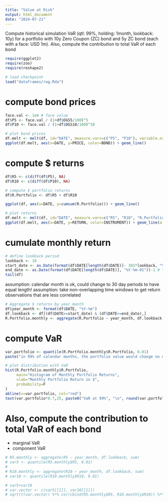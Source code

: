 ```yaml
---
title: "Value at Risk"
output: html_document
date: "2024-07-21"
---
```



Compute historical simulation VaR (qtl: 99%, holding: 1month, lookback: 10y) for a portfolio with 10y Zero Coupon (ZC) bond and 5y ZC bond (each with a face: USD 1m). Also, compute the contribution to total VaR of each bond


```r
require(ggplot2)
require(zoo)
require(reshape2)
```


```r
# load checkpoint
load("dataframes/reg.Rda")
```


# compute bond prices
```r
face.val <- 1e6 # face value
df$P5 <- face.val / (1+df$DGS5/100)^5
df$P10 <- face.val / (1+df$DGS10/100)^10
```


```r
# plot bond prices
df.melt <- melt(df, id="DATE", measure.vars=c("P5", "P10"), variable.name="BOND", value.name="PRICE")
ggplot(df.melt, aes(x=DATE, y=PRICE, color=BOND)) + geom_line()
```


# compute $ returns
```r
df$R5 <- c(diff(df$P5), NA)
df$R10 <- c(diff(df$P10), NA)

# compute $ portfolio returns
df$R.Portfolio <- df$R5 + df$R10

ggplot(df, aes(x=DATE, y=cumsum(R.Portfolio))) + geom_line()

```


```r
# plot returns
df.melt <- melt(df, id="DATE", measure.vars=c("R5", "R10", "R.Portfolio"), variable.name="INSTRUMENT", value.name="RETURN")
ggplot(df.melt, aes(x=DATE, y=RETURN, color=INSTRUMENT)) + geom_line(alpha=0.5)

```




# cumulate monthly return
```r
# define lookback period
lookback <- 10
start_date <- as.Date(format(df$DATE[length(df$DATE)]- 365*lookback, "%Y-%m-01")) # "2014-07-01"
end_date <- as.Date(format(df$DATE[length(df$DATE)], "%Y-%m-01"))-1 # "2024-06-30"
tail(df)
```


assumption: calendar month is ok, could change to 30 day periods to have equal length!
assumption: take non-overlapping time windows to get return observations that are less correlated


```r

# Aggregate $ returns by year_month
df$year_month <- format(df$DATE, "%Y-%m")
df.lookback <- df[(df$DATE>=start_date) & (df$DATE<=end_date),]
R.Portfolio.monthly <- aggregate(R.Portfolio ~ year_month, df.lookback, sum)
```


# compute VaR
```r
var.portfolio <- quantile(R.Portfolio.monthly$R.Portfolio, 0.01)
paste("in 99% of calendar months, the portfolio value would change no more than VaR =", var.portfolio, "$")
```

```r
# plot distribution with VaR
hist(R.Portfolio.monthly$R.Portfolio, 
     main="Histogram of Monthly Portfolio Returns",
     xlab="Monthly Portfolio Return in $",
     probability=F
)
abline(v=var.portfolio, col="red")
text(var.portfolio*0.7,25, paste0("VaR at 99%", "\n", round(var.portfolio), " USD"), col="red")

```


# Also, compute the contribution to total VaR of each bond
- marginal VaR
- component VaR
```r
# R5.monthly <- aggregate(R5 ~ year_month, df.lookback, sum)
# var5 <- quantile(R5.monthly$R5, 0.01)
# 
# R10.monthly <- aggregate(R10 ~ year_month, df.lookback, sum)
# var10 <- quantile(R10.monthly$R10, 0.01)

# var5+var10
# var.vector <- c(var5[[1]], var10[[1]])
# sqrt(t(var.vector) %*% cor(cbind(R5.monthly$R5, R10.monthly$R10)) %*% (var.vector))
```
